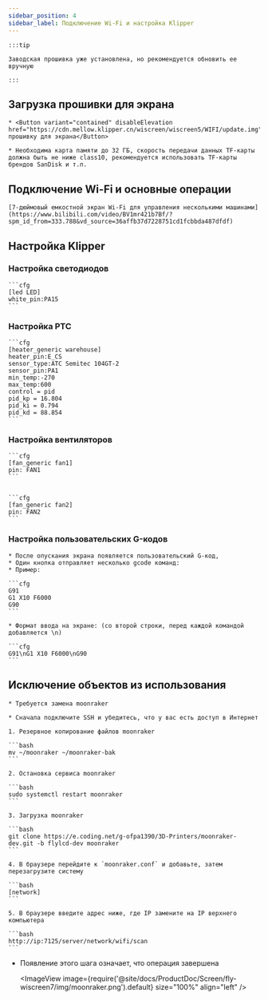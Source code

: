 ```yaml
---
sidebar_position: 4
sidebar_label: Подключение Wi-Fi и настройка Klipper
---
```





    :::tip

    Заводская прошивка уже установлена, но рекомендуется обновить ее вручную

    :::

## Загрузка прошивки для экрана

    * <Button variant="contained" disableElevation href="https://cdn.mellow.klipper.cn/wiscreen/wiscreen5/WIFI/update.img">Загрузить прошивку для экрана</Button>

    * Необходима карта памяти до 32 ГБ, скорость передачи данных TF-карты должна быть не ниже class10, рекомендуется использовать TF-карты брендов SanDisk и т.п.

## Подключение Wi-Fi и основные операции

    [7-дюймовый емкостной экран Wi-Fi для управления несколькими машинами](https://www.bilibili.com/video/BV1mr421b7Bf/?spm_id_from=333.788&vd_source=36affb37d7228751cd1fcbbda487dfdf)

## Настройка Klipper

### Настройка светодиодов

    ```cfg
    [led LED]
    white_pin:PA15
    ```

### Настройка PTC

    ```cfg
    [heater_generic warehouse]
    heater_pin:E_CS
    sensor_type:ATC Semitec 104GT-2
    sensor_pin:PA1
    min_temp:-270
    max_temp:600
    control = pid
    pid_kp = 16.804
    pid_ki = 0.794
    pid_kd = 88.854
    ```

### Настройка вентиляторов

    ```cfg
    [fan_generic fan1]
    pin: FAN1
    ```


    ```cfg
    [fan_generic fan2]
    pin: FAN2
    ```

 

### Настройка пользовательских G-кодов

    * После опускания экрана появляется пользовательский G-код,
    * Один кнопка отправляет несколько gcode команд:
    * Пример:

    ```cfg
    G91 
    G1 X10 F6000
    G90
    ```

    * Формат ввода на экране: (со второй строки, перед каждой командой добавляется \n)

    ```cfg
    G91\nG1 X10 F6000\nG90
    ```



## Исключение объектов из использования

    * Требуется замена moonraker

    * Сначала подключите SSH и убедитесь, что у вас есть доступ в Интернет

    1. Резервное копирование файлов moonraker

    ```bash
    mv ~/moonraker ~/moonraker-bak
    ```

    2. Остановка сервиса moonraker

    ```bash
    sudo systemctl restart moonraker
    ```

    3. Загрузка moonraker

    ```bash
    git clone https://e.coding.net/g-ofpa1390/3D-Printers/moonraker-dev.git -b flylcd-dev moonraker
    ```

    4. В браузере перейдите к `moonraker.conf` и добавьте, затем перезагрузите систему

    ```bash
    [network]
    ```

    5. В браузере введите адрес ниже, где IP замените на IP верхнего компьютера

    ```bash
    http://ip:7125/server/network/wifi/scan
    ```

* Появление этого шага означает, что операция завершена
    
    <ImageView image={require('@site/docs/ProductDoc/Screen/fly-wiscreen7/img/moonraker.png').default} size="100%" align="left" />